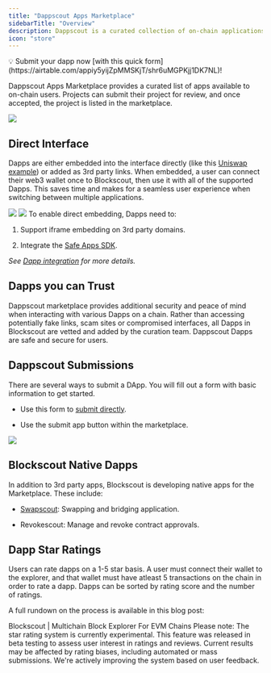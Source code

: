 ```yaml
---
title: "Dappscout Apps Marketplace"
sidebarTitle: "Overview"
description: Dappscout is a curated collection of on-chain applications
icon: "store"
---
```


<Check>
💡 Submit your dapp now [with this quick form](https://airtable.com/appiy5yijZpMMSKjT/shr6uMGPKjj1DK7NL)!

</Check>

Dappscout Apps Marketplace provides a curated list of apps available to on-chain users. Projects can submit their project for review, and once accepted, the project is listed in the marketplace.

<Frame caption="">
  <img src="/images/00c11b7f-image.jpeg" />
</Frame>

## Direct Interface

Dapps are either embedded into the interface directly (like this [Uniswap example](https://optimism.blockscout.com/apps/uniswap)) or added as 3rd party links. When embedded, a user can connect their web3 wallet once to Blockscout, then use it with all of the supported Dapps. This saves time and makes for a seamless user experience when switching between multiple applications.

<Frame caption="Press the Connect wallet button to connect your web3 wallet using WalletConnect or MetaMask.">
  <img src="/images/18808513-image.jpeg" />
</Frame>

<Frame caption="Wallet is connected and ready to use in DAppscout.">
  <img src="/images/87ff7479-image.jpeg" />
</Frame>

<Info>
To enable direct embedding, Dapps need to:

1. Support iframe embedding on 3rd party domains.

2. Integrate the [Safe Apps SDK](https://docs.safe.global/apps-sdk-overview).

*See *[*Dapp integration*](/using-blockscout/blockscout-apps/dapp-integration)* for more details.*

</Info>

## Dapps you can Trust

Dappscout marketplace provides additional security and peace of mind when interacting with various Dapps on a chain. Rather than accessing potentially fake links, scam sites or compromised interfaces, all Dapps in Blockscout are vetted and added by the curation team. Dappscout Dapps are safe and secure for users.

## Dappscout Submissions

There are several ways to submit a DApp. You will fill out a form with basic information to get started.

* Use this form to [submit directly](https://airtable.com/appiy5yijZpMMSKjT/shr6uMGPKjj1DK7NL).

* Use the submit app button within the marketplace.

<Frame caption="">
  <img src="/images/4ad90b4a-image.jpeg" />
</Frame>

## Blockscout Native Dapps

In addition to 3rd party apps, Blockscout is developing native apps for the Marketplace. These include:

* [Swapscout](/using-blockscout/swapscout): Swapping and bridging application.

* Revokescout: Manage and revoke contract approvals.

## Dapp Star Ratings

Users can rate dapps on a 1-5 star basis. A user must connect their wallet to the explorer, and that wallet must have atleast 5 transactions on the chain in order to rate a dapp. Dapps can be sorted by rating score and the number of ratings.

A full rundown on the process is available in this blog post:

<Card title="Rate dapps with Blockscout" href="https://www.blog.blockscout.com/star-ratings-come-to-dappscout/">
Blockscout | Multichain Block Explorer For EVM Chains
</Card>

<Info>
Please note: The star rating system is currently experimental. This feature was released in beta testing to assess user interest in ratings and reviews. Current results may be affected by rating biases, including automated or mass submissions. We're actively improving the system based on user feedback.

</Info>


